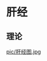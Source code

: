 = 肝经 =

== 理论 ==
{{{class="brush:text"
凌晨1:00~3:00【肝经，愉快入眠佳】

《丑时》血气流注于肝，称为「足厥阴肝经」，本经有疏利三焦，通调水道的作用，且由于肝胆互为表里，相互影响，
休息才能使血回流滋养肝，否则就不利肝脏排毒功能。肝经具有调节全身的血液疏导全身，使气血调和，宜在精神愉快下入眠，
以免过度压抑致气血不畅。

关键点——大腿根部
摩擦大腿根部至发热，能促进肝脏造血和排毒。为避免皮肤受损，建议在润肤露或沐浴露的滋润下进行。
}}}

[[pic/肝经图.jpg]]
